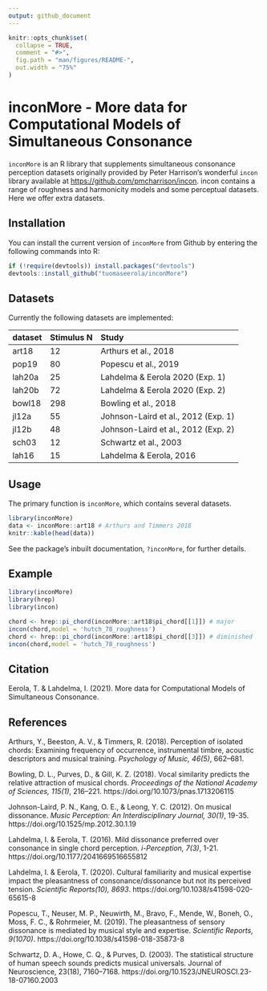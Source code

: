```yaml
---
output: github_document
---
```


<!-- README.md is generated from README.Rmd. Please edit that file -->

```r
knitr::opts_chunk$set(
  collapse = TRUE,
  comment = "#>",
  fig.path = "man/figures/README-",
  out.width = "75%"
)
```

# inconMore - More data for Computational Models of Simultaneous Consonance

`inconMore` is an R library that supplements simultaneous consonance
perception datasets originally provided by Peter Harrison’s wonderful `incon` library available at [https://github.com/pmcharrison/incon](https://github.com/pmcharrison/incon). incon contains a range of roughness and harmonicity models and some perceptual datasets. Here we offer extra datasets.

## Installation

You can install the current version of `inconMore` from Github by
entering the following commands into R:

```r
if (!require(devtools)) install.packages("devtools")
devtools::install_github("tuomaseerola/inconMore")
```

## Datasets

Currently the following datasets are implemented:

| dataset | Stimulus N| Study               |
| :------ | :----- |:-----------------------|
| art18   | 12     | Arthurs et al., 2018   |
| pop19   | 80     | Popescu et al., 2019   |
| lah20a   | 25    | Lahdelma & Eerola 2020  (Exp. 1) |
| lah20b   | 72    | Lahdelma & Eerola 2020  (Exp. 2)|
| bowl18   | 298   | Bowling et al., 2018     |
| jl12a    | 55    | Johnson-Laird et al., 2012 (Exp. 1)|
| jl12b    | 48    | Johnson-Laird et al., 2012 (Exp. 2)|
| sch03    | 12    | Schwartz et al., 2003|
| lah16    | 15    | Lahdelma & Eerola, 2016|


## Usage

The primary function is `inconMore`, which contains several datasets.

```r
library(inconMore)
data <- inconMore::art18 # Arthurs and Timmers 2018
knitr::kable(head(data))
```

See the package’s inbuilt documentation, `?inconMore`, for further
details.

## Example 

``` r
library(inconMore)
library(hrep)
library(incon)

chord <- hrep::pi_chord(inconMore::art18$pi_chord[[1]]) # major
incon(chord,model = 'hutch_78_roughness')
chord <- hrep::pi_chord(inconMore::art18$pi_chord[[3]]) # diminished
incon(chord,model = 'hutch_78_roughness')

```
## Citation

Eerola, T. & Lahdelma, I. (2021). More data for Computational Models of Simultaneous Consonance.


## References

Arthurs, Y., Beeston, A. V., & Timmers, R. (2018). Perception of isolated chords: Examining frequency of occurrence, instrumental timbre, acoustic descriptors and musical training. _Psychology of Music, 46(5)_, 662--681.

Bowling, D. L., Purves, D., & Gill, K. Z. (2018). Vocal similarity predicts the relative attraction of musical chords. _Proceedings of the National Academy of Sciences, 115(1)_, 216–221. https://doi.org/10.1073/pnas.1713206115

Johnson-Laird, P. N., Kang, O. E., & Leong, Y. C. (2012). On musical dissonance. _Music Perception: An Interdisciplinary Journal, 30(1)_, 19-35. https://doi.org/10.1525/mp.2012.30.1.19

Lahdelma, I. & Eerola, T. (2016). Mild dissonance preferred over consonance in single chord perception. _i-Perception, 7(3)_, 1-21. https://doi.org/10.1177/2041669516655812

Lahdelma, I. & Eerola, T. (2020). Cultural familiarity and musical expertise impact the pleasantness of consonance/dissonance but not its perceived tension. _Scientific Reports(10), 8693_. https://doi.org/10.1038/s41598-020-65615-8

Popescu, T., Neuser, M. P., Neuwirth, M., Bravo, F., Mende, W., Boneh, O., Moss, F. C., & Rohrmeier, M. (2019). The pleasantness of sensory dissonance is mediated by musical style and expertise. _Scientific Reports, 9(1070)_. https://doi.org/10.1038/s41598-018-35873-8

Schwartz, D. A., Howe, C. Q., & Purves, D. (2003). The statistical structure of human speech sounds predicts musical universals. Journal of Neuroscience, 23(18), 7160--7168. https://doi.org/10.1523/JNEUROSCI.23-18-07160.2003



